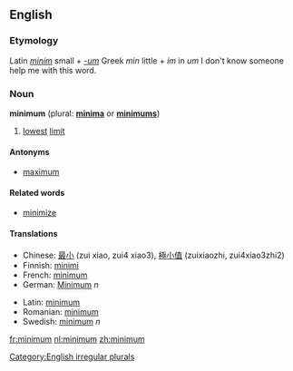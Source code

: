 ==English==
===Etymology===
Latin ''[[minim]]'' small + ''[[-um]]''
Greek ''min'' little + ''im'' in ''um'' I don't know someone help me with this word.

===Noun===
'''minimum''' (plural: '''[[minima]]''' or '''[[minimums]]''')

#[[lowest]] [[limit]]

====Antonyms====
*[[maximum]]

====Related words====
*[[minimize]]

====Translations====
{{top}}
*Chinese: [[最小]] (zui xiao, zui4 xiao3), [[極小值]] (zuixiaozhi, zui4xiao3zhi2)
*Finnish: [[minimi]]
*French: [[minimum#French|minimum]]
*German: [[Minimum]] ''n''
{{mid}}
*Latin: [[minimum#Latin|minimum]]
*Romanian: [[minimum#Romanian|minimum]]
*Swedish: [[minimum#Swedish|minimum]] ''n''
{{bottom}}

[[Category:English irregular plurals]]

[[fr:minimum]]
[[nl:minimum]]
[[zh:minimum]]